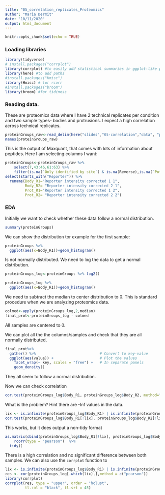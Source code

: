 ```yaml
---
title: "05_correlation_replicates_Proteomics"
author: "Maria Dermit"
date: "10/11/2020"
output: html_document
---
```


```r
knitr::opts_chunk$set(echo = TRUE)
```

### Loading libraries
```r
library(tidyverse)
# install.packages("corrplot")
library(corrplot) #to easily add statistical summaries in ggplot-like plots
library(here) #to add paths
#install.packages("Hmisc")
library(Hmisc) # for rcorr
#install.packages("broom")
library(broom) #for tidiness
```
### Reading data. 
These are proteomics data where I have 2 technical replicates per condition and two sample types- bodies and protrusions. I expect a high correlation across technical replicates. 

```r
proteinGroups_raw<-read_delim(here("slides","05-correlation","data", "proteinGroups_2h_methodpaper.txt"), delim="\t")
names(proteinGroups_raw)
```

This is the output of Maxquant, that comes with lots of information about peptides. Here I am selecting columns I want:
```r
proteinGroups<-proteinGroups_raw %>%
    select(7,43:46,61:63) %>% 
    filter(is.na(`Only identified by site`) & is.na(Reverse),is.na(`Potential contaminant`)) %>% 
select(starts_with("Reporter")) %>% 
  rename(Body_R1="Reporter intensity corrected 1 1",
         Body_R2= "Reporter intensity corrected 2 1",
         Prot_R1="Reporter intensity corrected 1 2",
         Prot_R2= "Reporter intensity corrected 2 2")
```


### EDA
Initially we want to check whether these data follow a normal distribution. 
```r
summary(proteinGroups)
```

We can show the distribution tor example for the first sample: 
```r
proteinGroups %>% 
  ggplot(aes(x=Body_R1))+geom_histogram()
```
Is not normally distributed. We need to log the data to get a normal distribution.

```r
proteinGroups_log<-proteinGroups %>% log2()
```

```r
proteinGroups_log %>% 
  ggplot(aes(x=Body_R1))+geom_histogram()
```

We need to subtract the median to center distribution to 0. This is standard procedure when we are analyzing proteomics data.
```r
colmed<-apply(proteinGroups_log,2,median)
final_prot<-proteinGroups_log - colmed
```
All samples are centered to 0.

We can plot all the the columns/samples and check that they are all normally distributed. 
```r
final_prot%>%
  gather() %>%                             # Convert to key-value 
  ggplot(aes(value)) +                     # Plot the values
    facet_wrap(~ key, scales = "free") +   # In separate panels
    geom_density() 
```
They all seem to follow a normal distribution.


Now we can check correlation
```r
cor.test(proteinGroups_log$Body_R1, proteinGroups_log$Body_R2, method="pearson")
```
What is the problem? Hint there are -Inf values in the data.  

```r
lix <- is.infinite(proteinGroups_log$Body_R1) | is.infinite(proteinGroups_log$Body_R2) 
cor.test(proteinGroups_log$Body_R1[!lix], proteinGroups_log$Body_R2[!lix], method="pearson")
```
This works, but it does output a non-tidy format

```r
as.matrix(cbind(proteinGroups_log$Body_R1[!lix], proteinGroups_log$Body_R2[!lix])) %>% 
    rcorr(type = "pearson")  %>% 
  tidy()
```
There is a high correlation and no significant difference between both samples. 
We can also use the `corrplot` function to  
```r
lix <- is.infinite(proteinGroups_log$Body_R1) | is.infinite(proteinGroups_log$Body_R2)| is.infinite(proteinGroups_log$Prot_R1) | is.infinite(proteinGroups_log$Prot_R2)
res <- cor(proteinGroups_log[-which(lix),],method = c("pearson"))
library(corrplot)
corrplot(res, type = "upper", order = "hclust", 
         tl.col = "black", tl.srt = 45)
```
